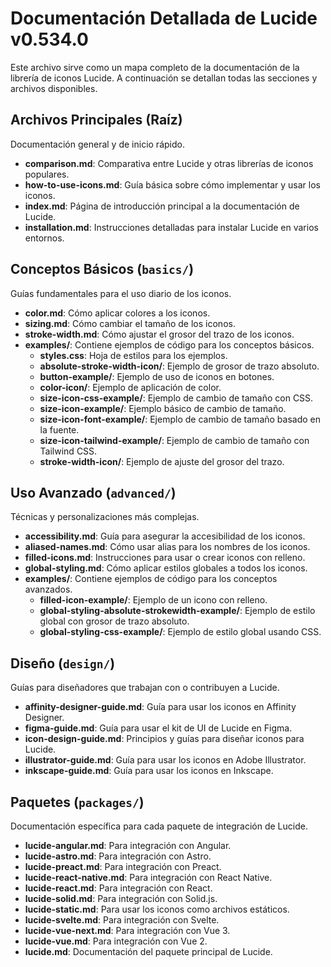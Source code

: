 # Documentación Detallada de Lucide v0.534.0

Este archivo sirve como un mapa completo de la documentación de la librería de iconos Lucide. A continuación se detallan todas las secciones y archivos disponibles.

## Archivos Principales (Raíz)
Documentación general y de inicio rápido.
- **comparison.md**: Comparativa entre Lucide y otras librerías de iconos populares.
- **how-to-use-icons.md**: Guía básica sobre cómo implementar y usar los iconos.
- **index.md**: Página de introducción principal a la documentación de Lucide.
- **installation.md**: Instrucciones detalladas para instalar Lucide en varios entornos.

## Conceptos Básicos (`basics/`)
Guías fundamentales para el uso diario de los iconos.
- **color.md**: Cómo aplicar colores a los iconos.
- **sizing.md**: Cómo cambiar el tamaño de los iconos.
- **stroke-width.md**: Cómo ajustar el grosor del trazo de los iconos.
- **examples/**: Contiene ejemplos de código para los conceptos básicos.
    - **styles.css**: Hoja de estilos para los ejemplos.
    - **absolute-stroke-width-icon/**: Ejemplo de grosor de trazo absoluto.
    - **button-example/**: Ejemplo de uso de iconos en botones.
    - **color-icon/**: Ejemplo de aplicación de color.
    - **size-icon-css-example/**: Ejemplo de cambio de tamaño con CSS.
    - **size-icon-example/**: Ejemplo básico de cambio de tamaño.
    - **size-icon-font-example/**: Ejemplo de cambio de tamaño basado en la fuente.
    - **size-icon-tailwind-example/**: Ejemplo de cambio de tamaño con Tailwind CSS.
    - **stroke-width-icon/**: Ejemplo de ajuste del grosor del trazo.

## Uso Avanzado (`advanced/`)
Técnicas y personalizaciones más complejas.
- **accessibility.md**: Guía para asegurar la accesibilidad de los iconos.
- **aliased-names.md**: Cómo usar alias para los nombres de los iconos.
- **filled-icons.md**: Instrucciones para usar o crear iconos con relleno.
- **global-styling.md**: Cómo aplicar estilos globales a todos los iconos.
- **examples/**: Contiene ejemplos de código para los conceptos avanzados.
    - **filled-icon-example/**: Ejemplo de un icono con relleno.
    - **global-styling-absolute-strokewidth-example/**: Ejemplo de estilo global con grosor de trazo absoluto.
    - **global-styling-css-example/**: Ejemplo de estilo global usando CSS.

## Diseño (`design/`)
Guías para diseñadores que trabajan con o contribuyen a Lucide.
- **affinity-designer-guide.md**: Guía para usar los iconos en Affinity Designer.
- **figma-guide.md**: Guía para usar el kit de UI de Lucide en Figma.
- **icon-design-guide.md**: Principios y guías para diseñar iconos para Lucide.
- **illustrator-guide.md**: Guía para usar los iconos en Adobe Illustrator.
- **inkscape-guide.md**: Guía para usar los iconos en Inkscape.

## Paquetes (`packages/`)
Documentación específica para cada paquete de integración de Lucide.
- **lucide-angular.md**: Para integración con Angular.
- **lucide-astro.md**: Para integración con Astro.
- **lucide-preact.md**: Para integración con Preact.
- **lucide-react-native.md**: Para integración con React Native.
- **lucide-react.md**: Para integración con React.
- **lucide-solid.md**: Para integración con Solid.js.
- **lucide-static.md**: Para usar los iconos como archivos estáticos.
- **lucide-svelte.md**: Para integración con Svelte.
- **lucide-vue-next.md**: Para integración con Vue 3.
- **lucide-vue.md**: Para integración con Vue 2.
- **lucide.md**: Documentación del paquete principal de Lucide.
